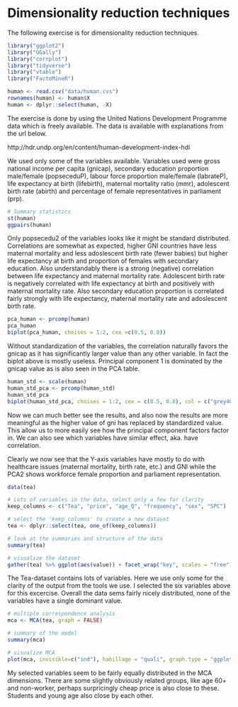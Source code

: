 # Dimensionality reduction techniques

The following exercise is for dimensionality reduction techniques. 

```r

library("ggplot2")                     
library("GGally")
library("corrplot")
library("tidyverse")
library("vtable")
library("FactoMineR")

human <- read.csv("data/human.cvs")
rownames(human) <- human$X
human <- dplyr::select(human, -X)

```

The exercise is done by using the United Nations Development Programme data which is freely available. The data is available with explanations from the url below. 

http://hdr.undp.org/en/content/human-development-index-hdi

We used only some of the variables available. Variables used were gross national income per capita (gnicap), secondary education proportion male/female (popseceduP), labour force proportion male/female (labrateP), life expectancy at birth (lifebirth), maternal mortality ratio (mmr), adolescent birth rate (abirth) and percentage of female representatives in parliament (prp). 

```r
# Summary statistics
st(human)
ggpairs(human)
```

Only popsecedu2 of the variables looks like it might be standard distributed. Correlations are somewhat as expected, higher GNI countries have less maternal mortality and less adoslescent birth rate (fewer babies) but higher life expectancy at birth and proportion of females with secondary education. Also understandably there is a strong (negative) correlation between life expectancy and maternal mortality rate. Adolescent birth rate is negatively correlated with life expectancy at birth and positively with maternal mortality rate. Also secondary education proportion is correlated fairly strongly with life expectancy, maternal mortality rate and adoslescent birth rate. 

```r
pca_human <- prcomp(human)
pca_human
biplot(pca_human, choises = 1:2, cex =c(0.5, 0.8))
```

Without standardization of the variables, the correlation naturally favors the gnicap as it has significantly larger value than any other variable. In fact the biplot above is mostly useless. Principal component 1 is dominated by the gnicap value as is also seen in the PCA table. 

```r
human_std <- scale(human)
human_std_pca <- prcomp(human_std)
human_std_pca
biplot(human_std_pca, choises = 1:2, cex = c(0.5, 0.8), col = c("grey40", "deeppink2"))
```

Now we can much better see the results, and also now the results are more meaningful as the higher value of gni has replaced by standardized value. This allow us to more easily see how the principal component factors factor in. We can also see which variables have similar effect, aka. have correlation. 

Clearly we now see that the Y-axis variables have mostly to do with healthcare issues (maternal mortality, birth rate, etc.) and GNI while the PCA2 shows workforce female proportion and parliament representation. 

```r
data(tea)

# Lots of variables in the data, select only a few for clarity
keep_columns <- c("Tea", "price", "age_Q", "frequency", "sex", "SPC")

# select the 'keep_columns' to create a new dataset
tea <- dplyr::select(tea, one_of(keep_columns))

# look at the summaries and structure of the data
summary(tea)

# visualize the dataset
gather(tea) %>% ggplot(aes(value)) + facet_wrap("key", scales = "free") + geom_bar() + theme(axis.text.x = element_text(angle = 45, hjust = 1, size = 8))
```

The Tea-dataset contains lots of variables. Here we use only some for the clarity of the output from the tools we use. I selected the six variables above for this excercise. Overall the data sems fairly nicely distributed, none of the variables have a single dominant value. 

```r

# multiple correspondence analysis
mca <- MCA(tea, graph = FALSE)

# summary of the model
summary(mca)

# visualize MCA
plot(mca, invisible=c("ind"), habillage = "quali", graph.type = "ggplot")
```

My selected variables seem to be fairly equally distributed in the MCA dimensions. There are some slightly obviously related groups, like age 60+ and non-worker, perhaps surpricingly cheap price is also close to these. Students and young age also close by each other. 